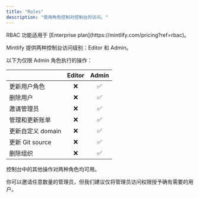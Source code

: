 ```yaml
---
title: "Roles"
description: "使用角色控制对控制台的访问。"
---
```


<Info>
  RBAC 功能适用于 [Enterprise plan](https://mintlify.com/pricing?ref=rbac)。
</Info>

Mintlify 提供两种控制台访问级别：Editor 和 Admin。

以下为仅限 Admin 角色执行的操作：

|                         | Editor | Admin |
| ----------------------- | :----: | :---: |
| 更新用户角色            |   ❌   |  ✅   |
| 删除用户                |   ❌   |  ✅   |
| 邀请管理员              |   ❌   |  ✅   |
| 管理和更新账单          |   ❌   |  ✅   |
| 更新自定义 domain       |   ❌   |  ✅   |
| 更新 Git source         |   ❌   |  ✅   |
| 删除组织                |   ❌   |  ✅   |

控制台中的其他操作对两种角色均可用。

你可以邀请任意数量的管理员，但我们建议仅将管理员访问权限授予确有需要的用户。
